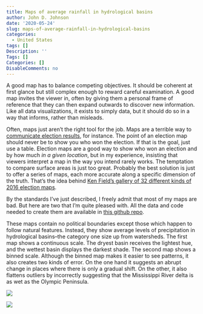 ```yaml
---
title: Maps of average rainfall in hydrological basins
author: John D. Johnson
date: '2020-05-24'
slug: maps-of-average-rainfall-in-hydrological-basins
categories:
  - United States
tags: []
Description: ''
Tags: []
Categories: []
DisableComments: no
---
```


A good map has to balance competing objectives. It should be coherent at first glance but still complex enough to reward careful examination. A good map invites the viewer in, often by giving them a personal frame of reference that they can then expand outwards to discover new information. Like all data visualizations, it exists to simply data, but it should do so in a way that informs, rather than misleads.

Often, maps just aren't the right tool for the job. Maps are a terrible way to [communicate election results](https://johndjohnson.info/post/greater-milwaukee-voting-trends/), for instance. The point of an election map should never be to show you who won the election. If that is the goal, just use a table. Election maps are a good way to show who won an election and by how much *in a given location*, but in my experience, insisting that viewers interpret a map in the way you intend rarely works. The temptation to compare surface areas is just too great. Probably the best solution is just to offer a series of maps, each more accurate along a specific dimension of the truth. That's the idea behind [Ken Field's gallery of 32 different kinds of 2016 election maps](https://carto.maps.arcgis.com/apps/MinimalGallery/index.html?appid=b3d1fe0e8814480993ff5ad8d0c62c32#).

By the standards I've just described, I freely admit that most of my maps are bad. But here are two that I'm quite pleased with. All the data and code needed to create them are available in [this github repo](https://github.com/jdjohn215/HUC8_precip_map).

These maps contain no political boundaries except those which happen to follow natural features. Instead, they show average levels of precipitation in hydrological basins--the category one size up from watersheds. The first map shows a continuous scale. The dryest basin receives the lightest hue, and the wettest basin displays the darkest shade. The second map shows a binned scale. Although the binned map makes it easier to see patterns, it also creates two kinds of error. On the one hand it suggests an abrupt change in places where there is only a gradual shift. On the other, it also flattens outliers by incorrectly suggesting that the Mississippi River delta is as wet as the Olympic Peninsula.

![](/post/2020-05-24-maps-of-average-rainfall-in-hydrological-basins.en_files/HUC8_Normals_map_continuous_scale.png)

![](/post/2020-05-24-maps-of-average-rainfall-in-hydrological-basins.en_files/HUC8_Normals_map_binned_scale.png)